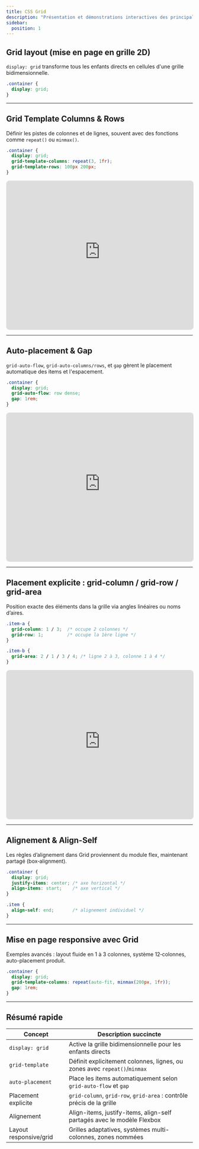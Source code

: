 ```yaml
---
title: CSS Grid
description: "Présentation et démonstrations interactives des principales propriétés CSS Grid."
sidebar:
  position: 1
---
```





## Grid layout (mise en page en grille 2D)

`display: grid` transforme tous les enfants directs en cellules d'une grille bidimensionnelle.

```css
.container {
  display: grid;
}
```
---

## Grid Template Columns & Rows

Définir les pistes de colonnes et de lignes, souvent avec des fonctions comme `repeat()` ou `minmax()`.

```css
.container {
  display: grid;
  grid-template-columns: repeat(3, 1fr);
  grid-template-rows: 100px 200px;
}
```

<iframe
  height="400"
  width="100%"
  src="https://interactive-examples.mdn.mozilla.net/pages/css/grid.html"
  style="border:1px solid #ddd; border-radius:8px; height: 400px;">
</iframe>



---

## Auto-placement & Gap

`grid-auto-flow`, `grid-auto-columns/rows`, et `gap` gèrent le placement automatique des items et l'espacement.

```css
.container {
  display: grid;
  grid-auto-flow: row dense;
  gap: 1rem;
}
```

<iframe
  height="400"
  width="100%"
  src="https://interactive-examples.mdn.mozilla.net/pages/css/grid-auto-flow.html"
  style="border:1px solid #ddd; border-radius:8px; height: 400px;">
</iframe>

---

## Placement explicite : grid-column / grid-row / grid-area

Position exacte des éléments dans la grille via angles linéaires ou noms d’aires.

```css
.item-a {
  grid-column: 1 / 3;  /* occupe 2 colonnes */
  grid-row: 1;         /* occupe la 1ère ligne */
}

.item-b {
  grid-area: 2 / 1 / 3 / 4; /* ligne 2 à 3, colonne 1 à 4 */
}

```

<iframe
  height="400"
  width="100%"
  src="https://interactive-examples.mdn.mozilla.net/pages/css/grid-template-areas.html"
  style="border:1px solid #ddd; border-radius:8px; height: 400px;">
</iframe>

---

## Alignement & Align-Self

Les règles d’alignement dans Grid proviennent du module flex, maintenant partagé (box‑alignment).

```css
.container {
  display: grid;
  justify-items: center; /* axe horizontal */
  align-items: start;    /* axe vertical */
}

.item {
  align-self: end;       /* alignement individuel */
}


```

<GridAlign client:only="react"/>

---

## Mise en page responsive avec Grid

Exemples avancés : layout fluide en 1 à 3 colonnes, système 12‑colonnes, auto-placement produit.

```css
.container {
  display: grid;
  grid-template-columns: repeat(auto-fit, minmax(200px, 1fr));
  gap: 1rem;
}

```

<GridResponsive client:only="react"/>

---

## Résumé rapide

| Concept                 | Description succincte                                                       |
|-------------------------|------------------------------------------------------------------------------|
| `display: grid`        | Active la grille bidimensionnelle pour les enfants directs                  |
| `grid-template`         | Définit explicitement colonnes, lignes, ou zones avec `repeat()`/`minmax` |
| `auto-placement`        | Place les items automatiquement selon `grid-auto-flow` et `gap`            |
| Placement explicite     | `grid-column`, `grid-row`, `grid-area` : contrôle précis de la grille       |
| Alignement              | Align-items, justify-items, align-self partagés avec le modèle Flexbox      |
| Layout responsive/grid  | Grilles adaptatives, systèmes multi-colonnes, zones nommées                 |

